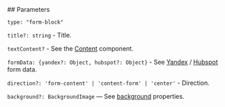 

<Meta of={FormBlockStories} />
<StoryTemplate>
## Parameters

`type: "form-block"`

`title?: string` - Title.

`textContent?` - See the [Content](?path=/story/components-content--default&viewMode=docs) component.

`formData: {yandex?: Object, hubspot?: Object}` - See [Yandex](?path=/story/components-yandexform--docs&viewMode=docs) / [Hubspot](?path=/story/components-hubspotform--docs&viewMode=docs) form data.

`direction?: 'form-content' | 'content-form' | 'center'` - Direction.

`background?: BackgroundImage` — See [background](?path=/story/components-pics-video-datalens-backgroundimage--docs&viewMode=docs) properties.

</StoryTemplate>
